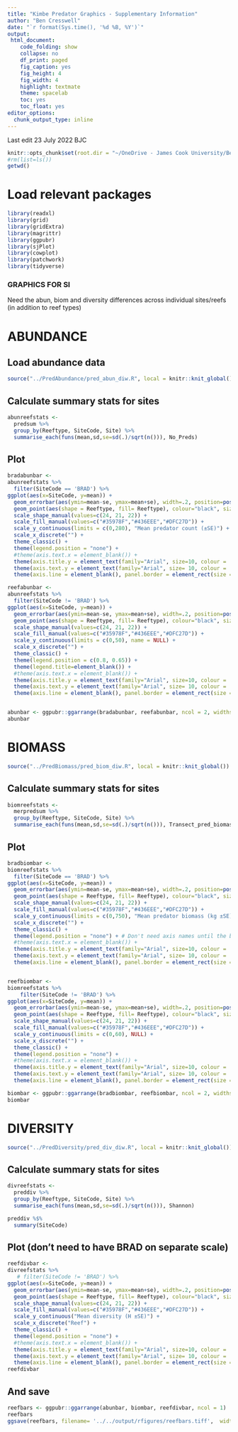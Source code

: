 ```yaml
---
title: "Kimbe Predator Graphics - Supplementary Information"
author: "Ben Cresswell"
date: "`r format(Sys.time(), '%d %B, %Y')`"
output: 
 html_document:
    code_folding: show
    collapse: no
    df_print: paged
    fig_caption: yes
    fig_height: 4
    fig_width: 4
    highlight: textmate
    theme: spacelab
    toc: yes
    toc_float: yes
editor_options: 
  chunk_output_type: inline
---
```


Last edit 23 July 2022 BJC

```r
knitr::opts_chunk$set(root.dir = "~/OneDrive - James Cook University/Ben PhD/Data & analysis/KimbePreds/", echo = TRUE)
#rm(list=ls())
getwd()
```


# Load relevant packages
```r
library(readxl)
library(grid)
library(gridExtra)
library(magrittr)
library(ggpubr)
library(sjPlot)
library(cowplot)
library(patchwork)
library(tidyverse)
```



### GRAPHICS FOR SI ###

Need the abun, biom and diversity differences across individual sites/reefs (in addition to reef types)


# ABUNDANCE #

## Load abundance data
```r
source("../PredAbundance/pred_abun_diw.R", local = knitr::knit_global())
```

## Calculate summary stats for sites
```r
abunreefstats <- 
  predsum %>% 
  group_by(Reeftype, SiteCode, Site) %>% 
  summarise_each(funs(mean,sd,se=sd(.)/sqrt(n())), No_Preds)

```

## Plot
```r
bradabunbar <- 
abunreefstats %>% 
  filter(SiteCode == 'BRAD') %>% 
ggplot(aes(x=SiteCode, y=mean)) +
  geom_errorbar(aes(ymin=mean-se, ymax=mean+se), width=.2, position=position_dodge(.9)) +
  geom_point(aes(shape = Reeftype, fill= Reeftype), colour="black", size = 4) +
  scale_shape_manual(values=c(24, 21, 22)) +                                                       # Kimbe pch scheme
  scale_fill_manual(values=c("#35978F","#436EEE","#DFC27D")) +                        
  scale_y_continuous(limits = c(0,280), "Mean predator count (±SE)") +                             # Need to specify y axis limits as it'll exclude 0 if you don't
  scale_x_discrete("") +                                                                           # Don't need axis names until the bottom panel
  theme_classic() +
  theme(legend.position = "none") +
  #theme(axis.text.x = element_blank()) +
  theme(axis.title.y = element_text(family="Arial", size=10, colour = 'black', vjust=0)) +
  theme(axis.text.y = element_text(family="Arial", size= 10, colour = 'black')) +
  theme(axis.line = element_blank(), panel.border = element_rect(size = 1, fill = "transparent"))

reefabunbar <- 
abunreefstats %>% 
  filter(SiteCode != 'BRAD') %>% 
ggplot(aes(x=SiteCode, y=mean)) +
  geom_errorbar(aes(ymin=mean-se, ymax=mean+se), width=.2, position=position_dodge(.9)) +
  geom_point(aes(shape = Reeftype, fill= Reeftype), colour="black", size = 4) +
  scale_shape_manual(values=c(24, 21, 22)) +                                                       # Kimbe pch scheme
  scale_fill_manual(values=c("#35978F","#436EEE","#DFC27D")) +                        
  scale_y_continuous(limits = c(0,50), name = NULL) +
  scale_x_discrete("") +                                                                           # Don't need axis names until the bottom panel
  theme_classic() +
  theme(legend.position = c(0.8, 0.65)) +
  theme(legend.title=element_blank()) +
  #theme(axis.text.x = element_blank()) +
  theme(axis.title.y = element_text(family="Arial", size=10, colour = 'black', vjust=0)) +
  theme(axis.text.y = element_text(family="Arial", size= 10, colour = 'black')) +
  theme(axis.line = element_blank(), panel.border = element_rect(size = 1, fill = "transparent"))


abunbar <- ggpubr::ggarrange(bradabunbar, reefabunbar, ncol = 2, widths = c(0.2, 1.1) )
abunbar
```



# BIOMASS

```r
source("../PredBiomass/pred_biom_diw.R", local = knitr::knit_global())
```


## Calculate summary stats for sites
```r
biomreefstats <- 
  merpredsum %>% 
  group_by(Reeftype, SiteCode, Site) %>% 
  summarise_each(funs(mean,sd,se=sd(.)/sqrt(n())), Transect_pred_biomass_kg)
```

## Plot
```r
bradbiombar <- 
biomreefstats %>% 
  filter(SiteCode == 'BRAD') %>% 
ggplot(aes(x=SiteCode, y=mean)) +
  geom_errorbar(aes(ymin=mean-se, ymax=mean+se), width=.2, position=position_dodge(.9)) +
  geom_point(aes(shape = Reeftype, fill= Reeftype), colour="black", size = 4) +
  scale_shape_manual(values=c(24, 21, 22)) +                                                       # Kimbe pch scheme
  scale_fill_manual(values=c("#35978F","#436EEE","#DFC27D")) +                        
  scale_y_continuous(limits = c(0,750), "Mean predator biomass (kg ±SE)") +
  scale_x_discrete("") +
  theme_classic() +
  theme(legend.position = "none") + # Don't need axis names until the bottom panel
  #theme(axis.text.x = element_blank()) +
  theme(axis.title.y = element_text(family="Arial", size=10, colour = 'black', vjust=0)) +
  theme(axis.text.y = element_text(family="Arial", size= 10, colour = 'black')) +
  theme(axis.line = element_blank(), panel.border = element_rect(size = 1, fill = "transparent"))


reefbiombar <- 
biomreefstats %>% 
    filter(SiteCode != 'BRAD') %>% 
ggplot(aes(x=SiteCode, y=mean)) +
  geom_errorbar(aes(ymin=mean-se, ymax=mean+se), width=.2, position=position_dodge(.9)) +
  geom_point(aes(shape = Reeftype, fill= Reeftype), colour="black", size = 4) +
  scale_shape_manual(values=c(24, 21, 22)) +                                                       # Kimbe pch scheme
  scale_fill_manual(values=c("#35978F","#436EEE","#DFC27D")) +                        
  scale_y_continuous(limits = c(0,60), NULL) +
  scale_x_discrete("") +
  theme_classic() +
  theme(legend.position = "none") +
  #theme(axis.text.x = element_blank()) +
  theme(axis.title.y = element_text(family="Arial", size=10, colour = 'black', vjust=0)) +
  theme(axis.text.y = element_text(family="Arial", size= 10, colour = 'black')) +
  theme(axis.line = element_blank(), panel.border = element_rect(size = 1, fill = "transparent"))

biombar <- ggpubr::ggarrange(bradbiombar, reefbiombar, ncol = 2, widths = c(0.2, 1.1) )
biombar
```


# DIVERSITY

```r
source("../PredDiversity/pred_div_diw.R", local = knitr::knit_global())
```


## Calculate summary stats for sites
```r
divreefstats <- 
  preddiv %>% 
  group_by(Reeftype, SiteCode, Site) %>% 
  summarise_each(funs(mean,sd,se=sd(.)/sqrt(n())), Shannon)
```

```r
preddiv %$% 
  summary(SiteCode)
```


## Plot (don't need to have BRAD on separate scale)
```r
reefdivbar <- 
divreefstats %>% 
   # filter(SiteCode != 'BRAD') %>% 
ggplot(aes(x=SiteCode, y=mean)) +
  geom_errorbar(aes(ymin=mean-se, ymax=mean+se), width=.2, position=position_dodge(.9)) +
  geom_point(aes(shape = Reeftype, fill= Reeftype), colour="black", size = 4) +
  scale_shape_manual(values=c(24, 21, 22)) +                                                       # Kimbe pch scheme
  scale_fill_manual(values=c("#35978F","#436EEE","#DFC27D")) +                        
  scale_y_continuous("Mean diversity (H ±SE)") +
  scale_x_discrete("Reef") +
  theme_classic() +
  theme(legend.position = "none") +
  #theme(axis.text.x = element_blank()) +
  theme(axis.title.y = element_text(family="Arial", size=10, colour = 'black', vjust=0)) +
  theme(axis.text.y = element_text(family="Arial", size= 10, colour = 'black')) +
  theme(axis.line = element_blank(), panel.border = element_rect(size = 1, fill = "transparent"))
reefdivbar
```





## And save
```r
reefbars <- ggpubr::ggarrange(abunbar, biombar, reefdivbar, ncol = 1)
reefbars
ggsave(reefbars, filename= '../../output/rfigures/reefbars.tiff',  width = 174, height = 174, units = "mm", dpi = 600)
```





